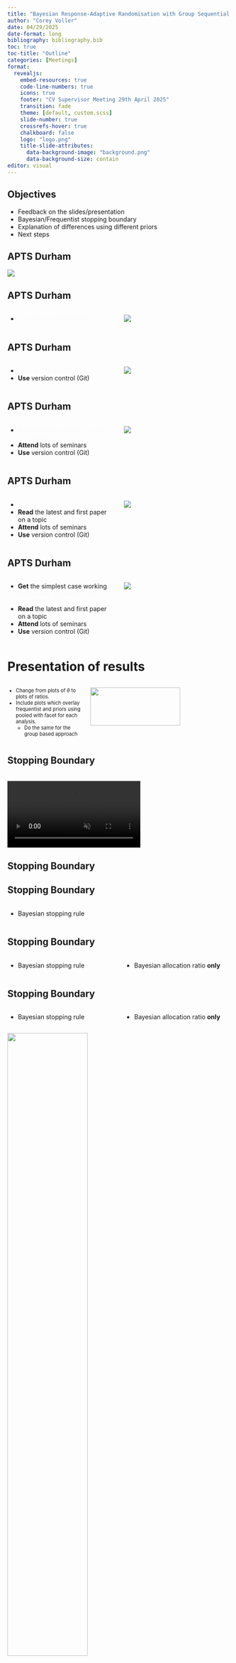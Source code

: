 ```yaml
---
title: "Bayesian Response-Adaptive Randomisation with Group Sequential Designs"
author: "Corey Voller"
date: 04/29/2025
date-format: long
bibliography: bibliography.bib
toc: true
toc-title: "Outline"
categories: [Meetings]
format: 
  revealjs:
    embed-resources: true
    code-line-numbers: true
    icons: true
    footer: "CV Supervisor Meeting 29th April 2025"
    transition: fade
    theme: [default, custom.scss]
    slide-number: true
    crossrefs-hover: true
    chalkboard: false
    logo: "logo.png"
    title-slide-attributes:
      data-background-image: "background.png"
      data-background-size: contain
editor: visual
---
```


## Objectives

-   Feedback on the slides/presentation
-   Bayesian/Frequentist stopping boundary
-   Explanation of differences using different priors
-   Next steps

## APTS Durham {auto-animate="true"}

![](Great-Hall-at-meal-time.jpg)

## APTS Durham {.unlisted auto-animate="true"}

::::: columns
::: {.column width="50%"}
-   [**Use** version control (Git)]{.new-point}
:::

::: {.column width="50%"}
![](Great-Hall-at-meal-time.jpg)
:::
:::::

## APTS Durham {.unlisted auto-animate="true"}

::::: columns
::: {.column width="50%"}
-   [Attend lots of seminars]{.new-point}
-   **Use** version control (Git)
:::

::: {.column width="50%"}
![](Great-Hall-at-meal-time.jpg)
:::
:::::

## APTS Durham {.unlisted auto-animate="true"}

::::: columns
::: {.column width="50%"}
-   [**Read** the latest and first paper on a topic]{.new-point}
-   **Attend** lots of seminars
-   **Use** version control (Git)
:::

::: {.column width="50%"}
![](Great-Hall-at-meal-time.jpg)
:::
:::::

## APTS Durham {.unlisted auto-animate="true"}

::::: columns
::: {.column width="50%"}
-   [Get the simplest case working]{.new-point}
-   **Read** the latest and first paper on a topic
-   **Attend** lots of seminars
-   **Use** version control (Git)
:::

::: {.column width="50%"}
![](Great-Hall-at-meal-time.jpg)
:::
:::::

## APTS Durham {.unlisted}

::::: columns
::: {.column width="50%"}
-   **Get** the simplest case working <i class="fas fa-arrow-right"></i> [**Otherwise, go back to the drawing board**]{.new-point}
-   **Read** the latest and first paper on a topic
-   **Attend** lots of seminars
-   **Use** version control (Git)
:::

::: {.column width="50%"}
![](Great-Hall-at-meal-time.jpg)
:::
:::::

# Presentation of results

:::::: {style="font-size: 80%;"}
::::: columns
::: {.column width="35%"}
-   Change from plots of $\theta$ to plots of ratios.
-   Include plots which overlay frequentist and priors using pooled with facet for each analysis.
    -   Do the same for the group based approach
:::

::: {.column width="65%"}
![](tabone_pooled_kernal.png){width="80%" fig-align="center"}
:::
:::::
::::::

## Stopping Boundary

<video id="stopping-video" src="BoundAnim.mp4" controls autoplay loop muted style="max-width: 100%; margin-top: 1rem;">

Your browser does not support the video tag.

</video>

<script>
  Reveal.on('slidechanged', function(event) {
    var video = document.getElementById('stopping-video');
    if (event.currentSlide === event.previousSlide) {
      video.play();  // Ensure video plays when returning to slide
    }
  });
</script>

## Stopping Boundary {.unlisted auto-animate="true"}

## Stopping Boundary {.unlisted auto-animate="true"}

::::: columns
::: {.column width="50%"}
-   Bayesian stopping rule
:::

::: {.column width="50%"}
:::
:::::

## Stopping Boundary {.unlisted auto-animate="true"}

::::: columns
::: {.column width="50%"}
-   Bayesian stopping rule
:::

::: {.column width="50%"}
-   Bayesian allocation ratio **only**
:::
:::::

## Stopping Boundary {.unlisted auto-animate="true"}

::::: columns
::: {.column width="50%"}
-   Bayesian stopping rule
:::

::: {.column width="50%"}
-   Bayesian allocation ratio **only**
:::
:::::

![](bayesfreq.png){width="60%" fig-align="center"}

## Stopping Boundary {.unlisted auto-animate="true"}

:::::: columns
::: {.column width="50%"}
![Irving John Good (1916 - 2009)](IJGood.jpg){fig-align="center" width="80%"}
:::

:::: {.column width="50%"}
::: {style="font-size: 80%;"}
> The subjectivist (i.e. Bayesian) states his judgements, whereas the objectivist sweeps them under the carpet by calling assumptions knowledge, and he basks in the glorious objectivity of science.
:::
::::
::::::

## Stopping Boundary {.unlisted auto-animate="true"}

:::::: columns
::: {.column width="50%"}
![Irving John Good (1916 - 2009)](IJGood.jpg){fig-align="center" width="80%"}
:::

:::: {.column width="50%"}
::: {style="font-size: 80%;"}
> The subjectivist (i.e. Bayesian) states his judgements, whereas the objectivist sweeps them under the carpet by calling assumptions knowledge, and he basks in the glorious objectivity of science.
:::
::::
::::::

::: incremental
-   What assumptions do we want to make?
-   Interpretability
-   Option 3
-   Time constraint
:::

# Prior on individual treatments vs treatment effect directly

## Maximum likelihood estimate

## Maximum likelihood estimate {.unlisted auto-animate="true"}

::: {style="font-size: 80%;"}
Generate data from group j using independent normal distributions with mean $\mu_j$ and a known common variance $\sigma^2$.

$$
X_{i,j} \sim N(\mu_j, \sigma^2)
$$

where $j=1,2$ and $i=1,\ldots,n_j$.
:::

## Maximum likelihood estimate {.unlisted auto-animate="true"}

::: {style="font-size: 80%;"}
Generate data from group j using independent normal distributions with mean $\mu_j$ and a known common variance $\sigma^2$.

$$
X_{i,j} \sim N(\mu_j, \sigma^2)
$$

where $j=1,2$ and $i=1,\ldots,n_j$.

Using pooled data over groups, we get the following expression for our estimate of the treatment effect $\theta$ at analysis $k$

$$
\hat{\theta}_{p,K} = \frac{\sum_{k=1}^{K}\bar{X}_1^k n_1^k}{\sum_{k=1}^{K}n_1^k} - \frac{\sum_{k=1}^{K}\bar{X}_2^k n_2^k}{\sum_{k=1}^{K}n_2^k}
$$
:::

## Maximum likelihood estimate {.unlisted auto-animate="true"}

```r
#| eval: false
#| echo: true
#| code-line-numbers: "|45|46|48|49|50"
simulate_RAR <- function(N, K, mu_1, mu_2, sigma, I_theta_fix,delta) {
  # Ratio, estimates of mu, theta
  muhat_1 <- muhat_2 <- ratio <- numeric(K)
  theta_hat <- rep(NA, K)
  # data from trial
  x_1 <- x_2 <- numeric(0)
  # Information
  I1 <- I2 <- numeric(K)
  # Number of patients per arm
  n1 <- n2 <- n1.new <- n2.new <- w <- numeric(K)
  S1 <- N1 <- S2 <- N2 <- 0
  for (k in 1:K) {
    if (k == 1) {
      # Initial equal allocation
      ratio[k] <- 1
      # Enroll 20 patients when N = 100, K=5
      n1.new[k] <- n2.new[k] <- N / K
      n1[k] <- n2[k] <- N / K
    } else {
      # Define ratio based on formula with previous estimate of theta
      ratio[k] <-  a ** (theta_hat[k - 1]/ (2 * delta))
      # Patients in N1
      n1[k] <- (k / 5) * (sigma ^ 2) * I_theta_fix * (1 + ratio[k])
      # Patient in N2
      n2[k] <- (k / 5) * (sigma ^ 2) * I_theta_fix * (1 + (1 / ratio[k]))
      # Difference in patients from previous
      n1.new[k] <- n1[k] - n1[k - 1]
      n2.new[k] <- n2[k] - n2[k - 1]
      if(n1.new[k]<=0){
        n1[k]= n1[k - 1]+0.00001
        n1.new[k] = n1[k] - n1[k - 1]
        #n2[k] = (((k/5)*I_theta_fix)^(-1)-1/(n2/sigma^2))^(-1)
        n2[k] = (k*n1[k]*sigma^2*I_theta_fix)/(5*n1[k]-k*sigma^2*I_theta_fix)
        n2.new[k] = n2[k]-n2[k-1]
      }
      if(n2.new[k]<=0){
        n2[k]= n2[k - 1]+0.00001
        n2.new[k] = n2[k] - n2[k - 1]
        #n1[k] = (((k/5)*I_theta_fix)^(-1)-1/(n2[k]/sigma^2))^(-1)
        n1[k] = (k*n2[k]*sigma^2*I_theta_fix)/(5*n2[k]-k*sigma^2*I_theta_fix)
        n1.new[k] = n1[k]-n1[k-1]
      }
    }
    #Sample once from normal distribution
    x_1[k] <- rnorm(1, mu_1, sqrt(sigma^2/n1.new[k]))
    x_2[k] <- rnorm(1, mu_2, sqrt(sigma^2/n2.new[k]))
    
    muhat_1[k] <- sum(n1.new[1:k] * x_1[1:k]) / sum(n1.new)
    muhat_2[k] <- sum(n2.new[1:k] * x_2[1:k]) / sum(n2.new)
    theta_hat[k] <- muhat_1[k] - muhat_2[k]
  }
  return(list(n1 = n1, n2 = n2, theta_hat = theta_hat))
}

```

## Maximum likelihood estimate {.unlisted auto-animate="true"}

```r
library(gt)


gt_table <- readRDS("tables/freq_tb1.rds")
gt_table

```

## Prior on individual $\mu$'s

## Prior on individual $\mu$'s {.unlisted auto-animate="true"}

![](DAGind_prior.svg){fig-align="center" width="80%"}

## Prior on individual $\mu$'s {.unlisted auto-animate="true"}

::: {style="font-size: 70%;"}
Suppose the responses of patients from treatment group j are iid normals

$$
X_{i,j}|\mu_j,\tau \sim N(\mu_j, \tau^{-1})
$$
:::

## Prior on individual $\mu$'s {.unlisted auto-animate="true"}

::: {style="font-size: 70%;"}
Suppose the responses of patients from treatment group j are iid normals

$$
X_{i,j}|\mu_j,\tau \sim N(\mu_j, \tau^{-1})
$$

With priors on $\mu$ for each treatment j

$$
\mu_j \sim N(\mu_{0,j}, \tau_{0,j}^{-1})
$$
:::

## Prior on individual $\mu$'s {.unlisted auto-animate="true"}

::: {style="font-size: 70%;"}
Suppose the responses of patients from treatment group j are iid normals

$$
X_{i,j}|\mu_j,\tau \sim N(\mu_j, \tau^{-1})
$$

With priors on $\mu$ for each treatment j

$$
\mu_j \sim N(\mu_{0,j}, \tau_{0,j}^{-1})
$$

Then the posterior $\theta|\bar{x}_1^k,\bar{x}_2^k$ has mean

$$
\frac{\tau_{0,1}\mu_{0,1}+\sum_{i=1}^{k} n_1^i \tau \mu_1^k}{\tau_{0,1}+\sum_{i=1}^k n_1^i \tau} - \frac{\tau_{0,2}\mu_{0,2}+\sum_{i=1}^{k} n_2^i \tau \mu_2^k}{\tau_{0,2}+\sum_{i=1}^k n_2^i \tau}
$$
:::

## Prior on individual $\mu$'s {.unlisted auto-animate="true"}

::: {style="font-size: 70%;"}
Suppose the responses of patients from treatment group j are iid normals

$$
X_{i,j}|\mu_j,\tau \sim N(\mu_j, \tau^{-1})
$$

With priors on $\mu$ for each treatment j

$$
\mu_j \sim N(\mu_{0,j}, \tau_{0,j}^{-1})
$$

Then the posterior $\theta|\bar{x}_1^k,\bar{x}_2^k$ has mean

$$
\frac{\tau_{0,1}\mu_{0,1}+\sum_{i=1}^{k} n_1^i \tau \mu_1^k}{\tau_{0,1}+\sum_{i=1}^k n_1^i \tau} - \frac{\tau_{0,2}\mu_{0,2}+\sum_{i=1}^{k} n_2^i \tau \mu_2^k}{\tau_{0,2}+\sum_{i=1}^k n_2^i \tau}
$$

and variance

$$
1/(\tau_{0,1}+\sum_{i=1}^k n_1^i \tau) + 1/(\tau_{0,2}+\sum_{i=1}^k n_2^i \tau)
$$
:::

## Prior on individual $\mu$'s {.unlisted auto-animate="true"}

::: {style="font-size: 70%;"}
Suppose the responses of patients from treatment group j are iid normals

$$
X_{i,j}|\mu_j,\tau \sim N(\mu_j, \tau^{-1})
$$

With priors on $\mu$ for each treatment j

$$
\mu_j \sim N(\mu_{0,j}, \tau_{0,j}^{-1})
$$

Then the posterior $\theta|\bar{x}_1^k,\bar{x}_2^k$ has mean

$$
\frac{\color{gray}{\tau_{0,1}\mu_{0,1}+}\sum_{i=1}^{k} n_1^i \tau \mu_1^k}{\color{gray}{\tau_{0,1}}+\sum_{i=1}^k n_1^i \tau}
-
\frac{\color{gray}{\tau_{0,2}\mu_{0,2}+}\sum_{i=1}^{k} n_2^i \tau \mu_2^k}{\color{gray}{\tau_{0,2}}+\sum_{i=1}^k n_2^i \tau}
$$

and variance

$$
1/(\tau_{0,1}+\sum_{i=1}^k n_1^i \tau) + 1/(\tau_{0,2}+\sum_{i=1}^k n_2^i \tau)
$$
:::

## Prior on individual $\mu$'s {.unlisted auto-animate="true"}

```r
#| eval: false
#| echo: true
#| code-line-numbers: "|8|22|23|34-41|43-50|52"

posterior_mean <- function(prior_mean, prior_tau, data, tau, n,k) {
  result <- tryCatch({
    # Check if the lengths of n and data are compatible
    if (length(n) != length(data)) {
      stop("Length of n and data must be the same. Found n of length ", length(n), " and data of length ", length(data))
    }
    # Calculate post mean
    posterior_mean_result <- ((prior_tau) * prior_mean + sum(n * (tau) * (data))) / (sum(n* tau) + prior_tau)
    return(posterior_mean_result)
    
  }, error = function(e) {
    # Catch the error and return a message
    cat("Error in posterior_mean (K=):",k, e$message, "\n")
    cat("n: ",paste(n),"\n")
    cat("data: ",paste(data),"\n")
    return(NA)  # Return NA or any default value in case of error
  })
  
  return(result)
}

x_1[k] <- rnorm(1, mean = mu_1, sd = sqrt(sigma ^ 2 / n1.new[k]))
x_2[k] <- rnorm(1, mean = mu_2, sd =  sqrt(sigma ^ 2 / n2.new[k]))

# Posterior variances
tau_n1[k] <- posterior_tau(prior_tau = tau_01,
                           tau = tau,
                           n = n1.new[1:k])

tau_n2[k] <- posterior_tau(prior_tau = tau_02,
                           tau = tau,
                           n = n2.new[1:k])
# Posterior means
mu_n1[k] <- posterior_mean(
  prior_mean = mu_01,
  n = n1.new[1:k],
  tau = tau,
  prior_tau = tau_01,
  data = x_1[1:k],
  k = k
)

mu_n2[k] <- posterior_mean(
  prior_mean = mu_02,
  n = n2.new[1:k],
  tau = tau,
  prior_tau = tau_02,
  data = x_2[1:k],
  k = k
)

theta_hat[k] <- mu_n1[k] - mu_n2[k]

```

## Prior on individual $\mu$'s {.unlisted auto-animate="true"}

```r
library(gt)


gt_table2 <- readRDS("tables/Bayes_tb1pool_ESS_wtotal.rds")
gt_table2

```

## Priors on $\theta$

::: {style="font-size: 80%;"}
Now suppose there are priors directly on $\theta$

$$
\theta \sim N(\theta_0,\tau_{0,\theta})
$$
:::

## Priors on $\theta$ {.unlisted auto-animate="true"}

::: {style="font-size: 80%;"}
Now suppose there are priors directly on $\theta$

$$
\theta \sim N(\theta_0,\tau_{0,\theta})
$$ And generate data,

$$
Y^k = \bar{X}_1^k - \bar{X}_2^k \sim N(\theta,\tau_y^{-1})
$$

Where

$$
\tau_y^k = (\sigma^2/n_1^k + \sigma^2/n_2^k)^{-1}
$$
:::

## Priors on $\theta$ {.unlisted auto-animate="true"}

::: {style="font-size: 80%;"}
Then the posterior distribution $\theta|\bar{y}^k$ has mean

$$
 \frac{\theta_0\tau_{0,\theta}+\sum_{i=1}^k y^i\tau_y^i}{\tau_{0,\theta}+\sum_{i=1}^k \tau_y^i}
$$

and variance

$$
1/(\tau_{0,\theta}+\sum_{i=1}^k \tau_y^i)
$$

Where

$$
\tau_y = (\sigma^2/n_1^k + \sigma^2/n_2^k)^{-1}
$$
:::

## Priors on $\theta$ {.unlisted auto-animate="true"}

```r
library(gt)

gt_table3 <- readRDS("tables/Bayes_tb1plthetapr_ESSwtotal.rds")
gt_table3

```

## Differences in using direct vs individual priors

:::::: {style="font-size: 60%;"}
::::: columns
::: {.column width="50%"}
-   Individual priors on $\mu$'s

[Mean]{.underline}

$$
\frac{\tau_{0,1}\mu_{0,1}+\sum_{i=1}^{k} n_1^i \tau \mu_1^k}{\tau_{0,1}+\sum_{i=1}^k n_1^i \tau} - \frac{\tau_{0,2}\mu_{0,2}+\sum_{i=1}^{k} n_2^i \tau \mu_2^k}{\tau_{0,2}+\sum_{i=1}^k n_2^i \tau}
$$ [Variance]{.underline}

$$
1/(\tau_{0,1}+\sum_{i=1}^k n_1^i \tau) + 1/(\tau_{0,2}+\sum_{i=1}^k n_2^i \tau)
$$
:::

::: {.column width="50%"}
-   Direct priors on $\theta$

[Mean]{.underline}

$$
 \frac{\theta_0\tau_{0,\theta}+\sum_{i=1}^k y^i\tau_y^i}{\tau_{0,\theta}+\sum_{i=1}^k \tau_y^i}
$$ [Variance]{.underline}

$$
1/(\tau_{0,\theta}+\sum_{i=1}^k \tau_y^i)
$$

Where

$$
\tau_y = (\sigma^2/n_1^k + \sigma^2/n_2^k)^{-1}
$$
:::
:::::
::::::

## Differences in using direct vs individual priors {.unlisted auto-animate="true"}

The posterior variance of $\theta$ when separate prior distributions are given is always smaller than that when only the prior distribution for $\theta$ is used.[^1]

[^1]: @stallard_comparison_2020

## Differences in using direct vs individual priors {.unlisted auto-animate="true"}

-   Assess difference using idea of coupling
-   Primarily interested in the vague prior case

## Differences in using direct vs individual priors {.unlisted auto-animate="true"}

![Distribution of theta_hat at each analysis K using individual priors for treatments and a prior for theta directly using coupling](distributions_plot_dir_hat.png){fig-align="center" width="100%"}

## Differences in using direct vs individual priors {.unlisted auto-animate="true"}

![Means and variances of theta_hat at each analysis K using individual priors for treatments and a prior for theta directly using coupling](combined_plot_dir_hat2.png){fig-align="center" width="100%"}

# Conferences

Three conference deadlines in May:

::: incremental
-   Samba Bath **2nd May 2025**
-   RSS Rapid-fire talks Edinburgh **9th May 2025**
-   Bayes Pharma Netherlands **15th May**
:::

<style>
.new-point {
  color: #0077b6; /* Nice blue for highlight */
  font-weight: bold;
  animation: fadeInHighlight 1s ease;
}

@keyframes fadeInHighlight {
  0% { opacity: 0; transform: translateY(10px); }
  100% { opacity: 1; transform: translateY(0); }
}
</style>
